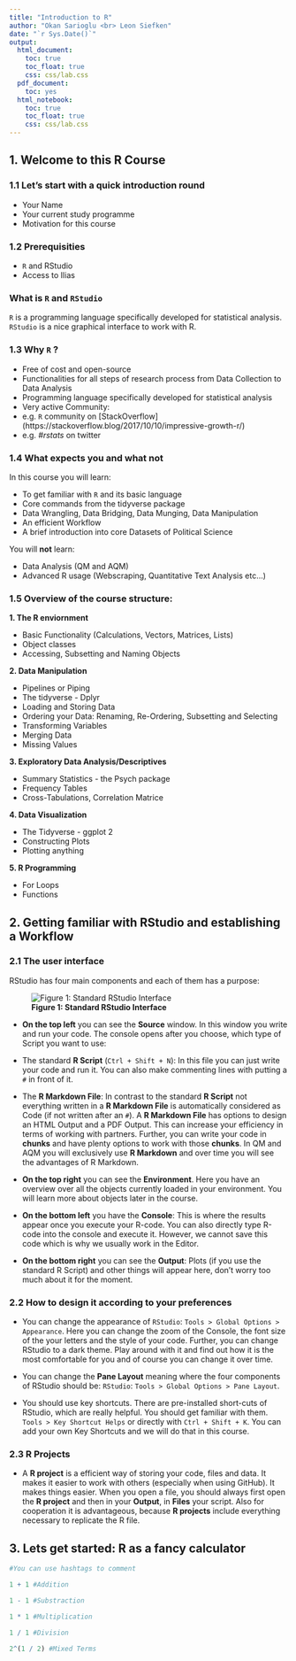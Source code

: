 ---
title: "Introduction to R"
author: "Okan Sarioglu <br> Leon Siefken"
date: "`r Sys.Date()`"
output:
  html_document:
    toc: true
    toc_float: true
    css: css/lab.css
  pdf_document:
    toc: yes
  html_notebook:
    toc: true
    toc_float: true
    css: css/lab.css
---

## 1. Welcome to this R Course

### 1.1 Let's start with a quick introduction round

-   Your Name
-   Your current study programme
-   Motivation for this course

### 1.2 Prerequisities

- `R` and RStudio 
- Access to Ilias 

### What is `R` and `RStudio`

`R` is a programming language specifically developed for statistical analysis. `RStudio` is a nice graphical interface to work with R. 

### 1.3 Why `R` ? 

+ Free of cost and open-source 
+ Functionalities for all steps of research process from Data Collection to
Data Analysis
+ Programming language specifically developed for statistical analysis 
+ Very active Community: 
 + e.g. `R` community on [StackOverflow] (https://stackoverflow.blog/2017/10/10/impressive-growth-r/)
 + e.g. *#rstats* on twitter

### 1.4 What expects you and what not 

In this course you will learn: 

+ To get familiar with `R` and its basic language 
+ Core commands from the tidyverse package 
+ Data Wrangling, Data Bridging, Data Munging, Data Manipulation 
+ An efficient Workflow 
+ A brief introduction into core Datasets of Political Science 

You will **not** learn: 

+ Data Analysis (QM and AQM) 
+ Advanced R usage (Webscraping, Quantitative Text Analysis etc...)  

### 1.5 Overview of the course structure: 

**1. The R enviornment** 

 + Basic Functionality (Calculations, Vectors, Matrices, Lists)
 + Object classes 
 + Accessing, Subsetting and Naming Objects
 
**2. Data Manipulation** 

 + Pipelines or Piping 
 + The tidyverse - Dplyr 
 + Loading and Storing Data 
 + Ordering your Data: Renaming, Re-Ordering, Subsetting and Selecting 
 + Transforming Variables 
 + Merging Data 
 + Missing Values 
 
**3. Exploratory Data Analysis/Descriptives** 

 + Summary Statistics - the Psych package 
 + Frequency Tables 
 + Cross-Tabulations, Correlation Matrice 
 
**4. Data Visualization** 

 + The Tidyverse - ggplot 2 
 + Constructing Plots 
 + Plotting anything 

**5. R Programming** 

 + For Loops 
 + Functions




## 2. Getting familiar with RStudio and establishing a Workflow 

### 2.1 The user interface 

RStudio has four main components and each of them has a purpose: 

![**Figure 1: Standard RStudio Interface**](images/example1.jpeg)



+ **On the top left** you can see the **Source** window. In this window you write and run your code. The console opens after you choose, which type of Script you want to use: 

 + The standard **R Script** (`Ctrl + Shift + N`): In this file you can just write your code and run it. You can also make commenting lines with putting a `#` in front of it. 
 
 + The **R Markdown File**: In contrast to the standard **R Script** not everything written in a **R Markdown File** is automatically considered as Code (if not written after an `#`). A **R Markdown File** has options to design an HTML Output and a PDF Output. This can increase your efficiency in terms of working with partners. Further, you can write your code in **chunks** and have plenty options to work with those **chunks**.
 In QM and AQM you will exclusively use **R Markdown** and over time you will see the advantages of R Markdown.
 

+ **On the top right** you can see the **Environment**. Here you have an overview over all the objects currently loaded in your environment. You will learn more about objects later in the course.
 
+ **On the bottom left** you have the **Console**: This is where the results appear once you execute your R-code. You can also directly type R-code into the console and execute it. However, we cannot save this code which is why we usually work in the Editor.

+ **On the bottom right** you can see the **Output**: Plots (if you use the standard R Script) and other things will appear here, don't worry too much about it for the moment.


### 2.2 How to design it according to your preferences 

+ You can change the appearance of `RStudio`: `Tools > Global Options > Appearance`. Here you can change the zoom of the Console, the font size of the your letters and the style of your code. Further, you can change RStudio to a dark theme. Play around with it and find out how it is the most comfortable for you and of course you can change it over time.

+ You can change the **Pane Layout** meaning where the four components of RStudio should be: `RStudio`: `Tools > Global Options > Pane Layout`. 

+ You should use key shortcuts. There are pre-installed short-cuts of RStudio, which are really helpful. You should get familiar with them. `Tools > Key Shortcut Helps` or directly with `Ctrl + Shift + K`. You can add your own Key Shortcuts and we will do that in this course.  

### 2.3 R Projects 

+ A **R project** is a efficient way of storing your code, files and data. It makes it easier to work with others (especially when using GitHub). It makes things easier. When you open a file, you should always first open the **R project** and then in your **Output**, in **Files** your script. Also for cooperation it is advantageous, because **R projects** include everything necessary to replicate the R file. 



## 3. Lets get started: R as a fancy calculator 

```{r}

#You can use hashtags to comment

1 + 1 #Addition

1 - 1 #Substraction

1 * 1 #Multiplication 

1 / 1 #Division

2^(1 / 2) #Mixed Terms

```







































